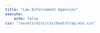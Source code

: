 ```yaml
---
title: "Law Enforcement Agencies"
execute: 
    echo: false
css: "/assets/dist/css/bootstrap.min.css"
---
```

```{=HTML}
<head>
  <meta charset="utf-8">
  <meta name="viewport" content="width=device-width, initial-scale=1">
  <meta name="description" content="">
  <meta name="author" content="Mark Otto, Jacob Thornton, and Bootstrap contributors">
  <meta name="generator" content="Hugo 0.112.5">
  <title>{title}</title>
  <script src="../assets/js/color-modes.js"></script>
  <link href="https://cdn.jsdelivr.net/npm/bootstrap@5.3.0-alpha3/dist/css/bootstrap.min.css" rel="stylesheet" integrity="sha384-KK94CHFLLe+nY2dmCWGMq91rCGa5gtU4mk92HdvYe+M/SXH301p5ILy+dN9+nJOZ" crossorigin="anonymous">
  <script src="https://cdn.jsdelivr.net/npm/jquery@3.6.4/dist/jquery.min.js"></script>
  <script src="https://api.mapbox.com/mapbox-gl-js/v2.6.1/mapbox-gl.js"></script>
  <link href="https://api.mapbox.com/mapbox-gl-js/v2.6.1/mapbox-gl.css" rel="stylesheet"/>
<!-- <link href="../assets/dist/css/bootstrap.min.css" rel="stylesheet"> -->    
</head>

<body>
  <main>
  <div id="map" class=""></div>
  </main>
  <script>
  class SPARQLQueryDispatcher {
    constructor( endpoint ) {
      this.endpoint = endpoint;
    }

    query( sparqlQuery ) {
      const fullUrl = this.endpoint + '?query=' + encodeURIComponent( sparqlQuery );
      const headers = { 'Accept': 'application/sparql-results+json' };

      return fetch( fullUrl, { headers } ).then( body => body.json() );
    }
  }

  const endpointUrl = 'https://query.wikidata.org/sparql';
  // query for death event, retrieving title of death event and coordinate location 
  const sparqlQuery = `   SELECT ?person ?personLabel ?coordinates
  WHERE {
    ?person p:P5008 ?statement0.
    ?statement0 (ps:P5008/(wdt:P279*)) wd:Q120754096.
    ?person p:P585 ?statement_1.
    ?statement_1 psv:P585 ?statementValue_1.
    ?statementValue_1 wikibase:timeValue ?P585_1.
    ?person wdt:P625 ?coordinates.
    
    SERVICE wikibase:label { bd:serviceParam wikibase:language "en". }
  }`;

  const queryDispatcher = new SPARQLQueryDispatcher( endpointUrl );
  queryDispatcher.query( sparqlQuery ).then( res => {
    const result = res["results"]["bindings"];
    console.log(result)
    let geoJsonData = {
                        "type": "FeatureCollection",
                        "name": "fatal_encounters_data",
                        "crs": { "type": "name", "properties": { "name": "urn:ogc:def:crs:EPSG::4269" } },
                        "features": []
                      }
    for (let event of result) {
      let length = event["coordinates"]["value"].length;
      let pt_coordinates = event["coordinates"]["value"].substring(6, length - 1);
      let space = pt_coordinates.indexOf(" ");
      let lat = pt_coordinates.substring(0, space);
      let long = pt_coordinates.substring(space + 1);
      console.log(long, lat)

      geoJsonData.features.push({
                                  "type": "Feature",
                                  "properties": {
                                                  "Person Name": event["personLabel"]["value"].substring(9)
                                                },
                                  "geometry": {
                                                  "type": "Point", 
                                                  "coordinates": [parseInt(lat), parseInt(long)]
                                              }
                                })
    }
    console.log(geoJsonData)

    mapboxgl.accessToken = 'pk.eyJ1IjoiYWNvbG1lbmEiLCJhIjoiY2xsNGFibXozMDN3aTNybXo5dXllNTRxZCJ9.UBmukDP6IwkHjOkz5VmILA';
      const map = new mapboxgl.Map({
          container: 'map',
          // Choose from Mapbox's core styles, or make your own style with Mapbox Studio
          style: 'mapbox://styles/mapbox/dark-v11',
          center: [-119.1917, 36.6699],
          zoom: 4.4
      });

      map.on('load', () => {
          // Add a new source from our GeoJSON data and
          // set the 'cluster' option to true. GL-JS will
          // add the point_count property to your source data.
          map.addSource('geoJsonData', {
              type: 'geojson',
              // Point to GeoJSON data. This example visualizes all M1.0+ earthquakes
              // from 12/22/15 to 1/21/16 as logged by USGS' Earthquake hazards program.
              data: geoJsonData,
              cluster: true,
              clusterMaxZoom: 14, // Max zoom to cluster points on
              clusterRadius: 50 // Radius of each cluster when clustering points (defaults to 50)
          });

          map.addLayer({
              id: 'clusters',
              type: 'circle',
              source: 'geoJsonData',
              filter: ['has', 'point_count'],
              paint: {
                  // Use step expressions (https://docs.mapbox.com/mapbox-gl-js/style-spec/#expressions-step)
                  // with three steps to implement three types of circles:
                  //   * Blue, 20px circles when point count is less than 100
                  //   * Yellow, 30px circles when point count is between 100 and 750
                  //   * Pink, 40px circles when point count is greater than or equal to 750
                  'circle-color': [
                      'step',
                      ['get', 'point_count'],
                      '#51bbd6',
                      100,
                      '#f1f075',
                      750,
                      '#f28cb1'
                  ],
                  'circle-radius': [
                      'step',
                      ['get', 'point_count'],
                      20,
                      100,
                      30,
                      750,
                      40
                  ]
              }
          });

          map.addLayer({
              id: 'cluster-count',
              type: 'symbol',
              source: 'geoJsonData',
              filter: ['has', 'point_count'],
              layout: {
                  'text-field': ['get', 'point_count_abbreviated'],
                  'text-font': ['DIN Offc Pro Medium', 'Arial Unicode MS Bold'],
                  'text-size': 12
              }
          });

          map.addLayer({
              id: 'unclustered-point',
              type: 'circle',
              source: 'geoJsonData',
              filter: ['!', ['has', 'point_count']],
              paint: {
                  'circle-color': '#11b4da',
                  'circle-radius': 4,
                  'circle-stroke-width': 1,
                  'circle-stroke-color': '#fff'
              }
          });

          // inspect a cluster on click
          map.on('click', 'clusters', (e) => {
              const features = map.queryRenderedFeatures(e.point, {
                  layers: ['clusters']
              });
              const clusterId = features[0].properties.cluster_id;
              map.getSource('geoJsonData').getClusterExpansionZoom(
                  clusterId,
                  (err, zoom) => {
                      if (err) return;

                      map.easeTo({
                          center: features[0].geometry.coordinates,
                          zoom: zoom
                      });
                  }
              );
          });

          // When a click event occurs on a feature in
          // the unclustered-point layer, open a popup at
          // the location of the feature, with
          // description HTML from its properties.
          map.on('click', 'unclustered-point', (e) => {
              const coordinates = e.features[0].geometry.coordinates.slice();
              const name = e.features[0].properties["Person Name"];

              // Ensure that if the map is zoomed out such that
              // multiple copies of the feature are visible, the
              // popup appears over the copy being pointed to.
              while (Math.abs(e.lngLat.lng - coordinates[0]) > 180) {
                  coordinates[0] += e.lngLat.lng > coordinates[0] ? 360 : -360;
              }

              new mapboxgl.Popup()
                  .setLngLat(coordinates)
                  .setHTML(
                      `Name: ${name}<br>`
                  )
                  .addTo(map);
          });

          map.on('mouseenter', 'clusters', () => {
              map.getCanvas().style.cursor = 'pointer';
          });
          map.on('mouseleave', 'clusters', () => {
              map.getCanvas().style.cursor = '';
          });
      });
    
  });
  </script>
</body>

```
<!-- 
```python
import sys
from SPARQLWrapper import SPARQLWrapper, JSON
import pandas as pd
import plotly.express as px
from urllib.request import urlopen
import json
```

```python
endpoint_url = "https://query.wikidata.org/sparql"

query = """
        SELECT DISTINCT ?item ?itemLabel ?coordinates WHERE {
            SERVICE wikibase:label { bd:serviceParam wikibase:language "en". }
            {
     
                ?item p:P5008 ?statement0.
                ?statement0 (ps:P5008/(wdt:P279*)) wd:Q120754096.
                ?item p:P31 ?statement1.
                ?statement1 (ps:P31/(wdt:P279*)) wd:Q732717.
                ?item wdt:P625 ?coordinates.
             
            }
        }"""


def get_results(endpoint_url, query):
    user_agent = "WDQS-example Python/%s.%s" % (sys.version_info[0], sys.version_info[1])
    # TODO adjust user agent; see https://w.wiki/CX6
    sparql = SPARQLWrapper(endpoint_url, agent=user_agent)
    sparql.setQuery(query)
    sparql.setReturnFormat(JSON)
    return sparql.query().convert()

# API results
results = get_results(endpoint_url, query)["results"]["bindings"]

# lea_data = []
# for result in results["results"]["bindings"]:
#     lea_data.append({'lea_name': result["itemLabel"]["value"]})
# 
def isolate_values(entry):
  return entry["value"]
df = pd.DataFrame(results)
df["itemLabel"] = df["itemLabel"].apply(isolate_values)
ojs_define(lea_data = df["itemLabel"].tolist())
``` 

```python
# Map LEA data
lat = []
long = []
coords = df['coordinates'].tolist()
for i in range(len(coords)):
  space = coords[i]["value"].index(' ')
  lat.append(float(coords[i]["value"][6:space]))
  long.append(float(coords[i]["value"][space + 1:-1]))
df['Latitude'] = lat
df['Longitude'] = long  

fig_scatter = px.scatter_mapbox(df, 
                  lat='Latitude',
                  lon='Longitude',
                  hover_name= df["itemLabel"],
                  # hover_data={ 
                  #                 'Age': True, 
                  #                 'Gender': True, 
                  #                 'Race with imputations': True, 
                  #                 ' Date of injury resulting in death (month/day/year)': True, 
                  #                 'Agency or agencies involved': True,
                  #                 'Latitude':False,
                  #                 'Longitude': False
                  #             },
                  color_continuous_scale=px.colors.cyclical.IceFire, 
                  size_max=15, 
                  zoom=10,
                  mapbox_style="carto-positron")

with urlopen('https://raw.githubusercontent.com/plotly/datasets/master/geojson-counties-fips.json') as response:
    counties = json.load(response)
    # ** the file below is hosted locally but I could alternatively write code that removes all the non-CA fip codes from the DF 
df_counties_ca = pd.read_csv("one_col_raw.githubusercontent.com_plotly_datasets_master_fips-unemp-16.csv",  
                   dtype={"fips": str})

fig_ca_counties = px.choropleth_mapbox(df_counties_ca, 
                           geojson=counties, 
                           locations='fips',
                           color_continuous_scale="Viridis",
                           range_color=(0, 12),
                           mapbox_style="carto-positron",
                           zoom=4.7, 
                           center = {"lat": 37.0902, "lon": -120.7129},
                           opacity=0.5,
                          )

fig_ca_counties.update_geos(fitbounds="locations", visible=False)
fig_ca_counties.update_layout(margin={"r":0,"t":0,"l":0,"b":0})
fig_ca_counties.add_trace(
    fig_scatter.data[0]
)

# customize hover label appearance
fig_ca_counties.update_layout(
    hoverlabel=dict(
        bgcolor="white",
        font_size=12,
        font_family="Rockwell"
    )
)
# fig_scatter.show()
# fig_ca_counties.show()
```

```ojs
viewof lea_search = Inputs.search(lea_data, 
{placeholder: "Enter a LEA name", 
width: 1500,
label: "Search Law Enforcement Agencies"
})

viewof fe_rows = Inputs.table(lea_search, {
  columns: [
    'lea_name',
  ],
  format: {
    'lea_name': x => htl.html`<a href=${x} target=_blank>${x}</a>`,
  },
  width: {
    lea_name: 900,
  },
})
``` -->
